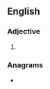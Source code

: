 ==English==

===Adjective===
{{head|en|comparative adjective}}

# {{en-comparative of|phat}}

===Anagrams===
* {{anagrams|en|a=aehprtt|parteth|prateth|threapt}}